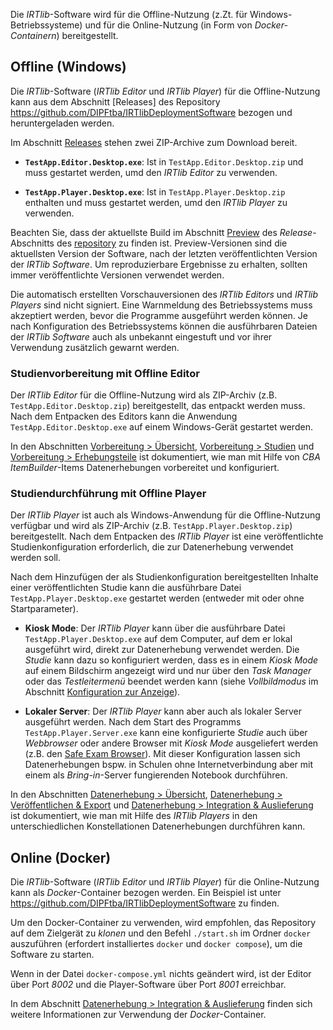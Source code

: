 Die *IRTlib*-Software wird für die Offline-Nutzung (z.Zt. für Windows-Betriebssysteme) und für die Online-Nutzung (in Form von *Docker-Containern*) bereitgestellt.

## Offline (Windows)

Die *IRTlib*-Software (*IRTlib Editor* und *IRTlib Player*) für die Offline-Nutzung kann aus dem Abschnitt [Releases] des Repository <https://github.com/DIPFtba/IRTlibDeploymentSoftware> bezogen und heruntergeladen werden.

Im Abschnitt [Releases](https://github.com/DIPFtba/IRTlibDeploymentSoftware/releases) stehen zwei ZIP-Archive zum Download bereit.

* **`TestApp.Editor.Desktop.exe`**: Ist in `TestApp.Editor.Desktop.zip`  und muss gestartet werden, umd den  *IRTlib Editor* zu verwenden. 

* **`TestApp.Player.Desktop.exe`**: Ist in `TestApp.Player.Desktop.zip` enthalten und muss gestartet werden, umd den  *IRTlib Player* zu verwenden. 

::: {.callout-note collapse="true" title="Hinweis: Versionen aus der aktuellen Entwicklung als *Preview*."}
Beachten Sie, dass der aktuellste Build im Abschnitt [Preview](https://github.com/DIPFtba/IRTlibDeploymentSoftware/releases/tag/preview-231025) des *Release*-Abschnitts des [repository](https://github.com/DIPFtba/IRTlibDeploymentSoftware/releases) zu finden ist. Preview-Versionen sind die aktuellsten Version der Software, nach der letzten veröffentlichten Version der *IRTlib Software*. Um reproduzierbare Ergebnisse zu erhalten, sollten immer veröffentlichte Versionen verwendet werden. 
:::

::: {.callout-warning collapse="false" title="Hinweis: Warnmeldung beim Programmstart"}
Die automatisch erstellten Vorschauversionen des *IRTlib Editors* und *IRTlib Players* sind nicht signiert. Eine Warnmeldung des Betriebssystems muss akzeptiert werden, bevor die Programme ausgeführt werden können. Je nach Konfiguration des Betriebssystems können die ausführbaren Dateien der *IRTlib Software* auch als unbekannt eingestuft und vor ihrer Verwendung zusätzlich gewarnt werden. 
:::

### Studienvorbereitung mit Offline Editor

Der *IRTlib Editor* für die Offline-Nutzung wird als ZIP-Archiv (z.B. `TestApp.Editor.Desktop.zip`) bereitgestellt, das entpackt werden muss. Nach dem Entpacken des Editors kann die Anwendung `TestApp.Editor.Desktop.exe` auf einem Windows-Gerät gestartet werden.

In den Abschnitten [Vorbereitung > Übersicht](preparation-overview.qmd), [Vorbereitung > Studien](preparation-studies.qmd) und [Vorbereitung > Erhebungsteile](preparation-parts.qmd) ist dokumentiert, wie man mit Hilfe von *CBA ItemBuilder*-Items Datenerhebungen vorbereitet und konfiguriert.

### Studiendurchführung mit Offline Player 

Der *IRTlib Player* ist auch als Windows-Anwendung für die Offline-Nutzung verfügbar und wird als ZIP-Archiv (z.B. `TestApp.Player.Desktop.zip`) bereitgestellt. Nach dem Entpacken des *IRTlib Player* ist eine veröffentlichte Studienkonfiguration erforderlich, die zur Datenerhebung verwendet werden soll.  

Nach dem Hinzufügen der als Studienkonfiguration bereitgestellten Inhalte einer veröffentlichten Studie kann die ausführbare Datei `TestApp.Player.Desktop.exe` gestartet werden (entweder mit oder ohne Startparameter). 

* **Kiosk Mode**: Der *IRTlib Player* kann über die ausführbare Datei `TestApp.Player.Desktop.exe` auf dem Computer, auf dem er lokal ausgeführt wird, direkt zur Datenerhebung verwendet werden. Die *Studie* kann dazu so konfiguriert werden, dass es in einem *Kiosk Mode* auf einem Bildschirm angezeigt wird und nur über den *Task Manager* oder das *Testleitermenü* beendet werden kann (siehe *Vollbildmodus* im Abschnitt [Konfiguration zur Anzeige](preparation-studies.html#konfiguration-zur-anzeige)).

* **Lokaler Server**: Der *IRTlib Player* kann aber auch als lokaler Server ausgeführt werden. Nach dem Start des Programms `TestApp.Player.Server.exe` kann eine konfigurierte *Studie* auch über *Webbrowser* oder andere Browser mit *Kiosk Mode* ausgeliefert werden (z.B. den [Safe Exam Browser](https://safeexambrowser.org/)). Mit dieser Konfiguration lassen sich Datenerhebungen bspw. in Schulen ohne Internetverbindung aber mit einem als *Bring-in*-Server fungierenden Notebook durchführen.

In den Abschnitten [Datenerhebung > Übersicht](data-collection-overview.qmd), [Datenerhebung > Veröffentlichen & Export](data-collection-publish-and-export.qmd) und [Datenerhebung > Integration & Auslieferung](data-collection-player-integration.qmd) ist dokumentiert, wie man mit Hilfe des *IRTlib Players* in den unterschiedlichen Konstellationen Datenerhebungen durchführen kann. 

## Online (Docker)

Die *IRTlib*-Software (*IRTlib Editor* und *IRTlib Player*) für die Online-Nutzung kann als *Docker*-Container bezogen werden. Ein Beispiel ist unter <https://github.com/DIPFtba/IRTlibDeploymentSoftware> zu finden. 

Um den Docker-Container zu verwenden, wird empfohlen, das Repository auf dem Zielgerät zu *klonen* und den Befehl `./start.sh` im Ordner `docker` auszuführen (erfordert installiertes `docker` und `docker compose`), um die Software zu starten.

Wenn in der Datei `docker-compose.yml` nichts geändert wird, ist der Editor über Port *8002* und die Player-Software über Port *8001* erreichbar.

In dem Abschnitt [Datenerhebung > Integration & Auslieferung](data-collection-player-integration.qmd) finden sich weitere Informationen zur Verwendung der *Docker*-Container. 
